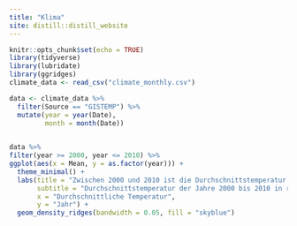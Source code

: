 ```yaml
---
title: "Klima"
site: distill::distill_website
---
```


```r
knitr::opts_chunk$set(echo = TRUE)
library(tidyverse)
library(lubridate)
library(ggridges)
climate_data <- read_csv("climate_monthly.csv")
```


```r
data <- climate_data %>% 
  filter(Source == "GISTEMP") %>% 
  mutate(year = year(Date),
         month = month(Date)) 
 

```


```r
data %>%
filter(year >= 2000, year <= 2010) %>%
ggplot(aes(x = Mean, y = as.factor(year))) +
  theme_minimal() +
  labs(title = "Zwischen 2000 und 2010 ist die Durchschnittstemperatur gestiegen", 
       subtitle = "Durchschnittstemperatur der Jahre 2000 bis 2010 in ridgelines",
       x = "Durchschnittliche Temperatur",
       y = "Jahr") +
  geom_density_ridges(bandwidth = 0.05, fill = "skyblue")
```
